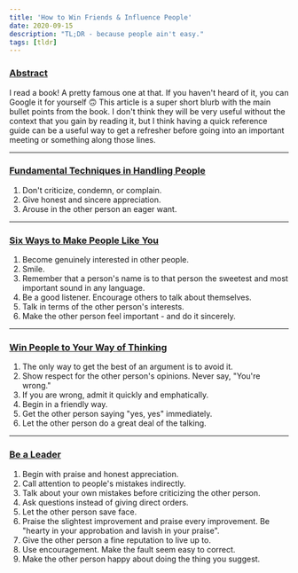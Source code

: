 ```yaml
---
title: 'How to Win Friends & Influence People'
date: 2020-09-15
description: "TL;DR - because people ain't easy."
tags: [tldr]
---
```


### <a name="abstract"></a>[Abstract](#abstract)
I read a book! A pretty famous one at that. If you haven't heard of it, you can Google it for yourself 🙃 This article is a super short blurb with the main bullet points from the book. I don't think they will be very useful without the context that you gain by reading it, but I think having a quick reference guide can be a useful way to get a refresher before going into an important meeting or something along those lines. 

---
### <a name="#fundamental-techniques-in-handling-people"></a>[Fundamental Techniques in Handling People](#fundamental-techniques-in-handling-people)
1. Don't criticize, condemn, or complain.
2. Give honest and sincere appreciation.
3. Arouse in the other person an eager want.

---
### <a name="six-ways-to-make-people-like-you"></a>[Six Ways to Make People Like You](#six-ways-to-make-people-like-you)
1. Become genuinely interested in other people.
2. Smile.
3. Remember that a person's name is to that person the sweetest and most important sound in any language. 
4. Be a good listener. Encourage others to talk about themselves.
5. Talk in terms of the other person's interests.
6. Make the other person feel important - and do it sincerely.

---
### <a name="win-people-to-your-way-of-thinking"></a>[Win People to Your Way of Thinking](#win-people-to-your-way-of-thinking)
1. The only way to get the best of an argument is to avoid it.
2. Show respect for the other person's opinions. Never say, "You're wrong."
3. If you are wrong, admit it quickly and emphatically. 
4. Begin in a friendly way.
5. Get the other person saying "yes, yes" immediately. 
6. Let the other person do a great deal of the talking. 

---
### <a name="be-a-leader"></a>[Be a Leader](#be-a-leader)
1. Begin with praise and honest appreciation.
2. Call attention to people's mistakes indirectly.
3. Talk about your own mistakes before criticizing the other person.
4. Ask questions instead of giving direct orders. 
5. Let the other person save face.
6. Praise the slightest improvement and praise every improvement. Be "hearty in your approbation and lavish in your praise". 
7. Give the other person a fine reputation to live up to. 
8. Use encouragement. Make the fault seem easy to correct. 
9. Make the other person happy about doing the thing you suggest. 